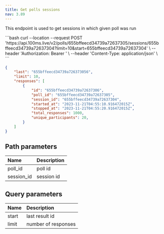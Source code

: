 ```yaml
---
title: Get polls sessions
nav: 3.89
---
```


This endpoint is used to get sessions in which given poll was run

<GetRequest title="https://api.100ms.live/v2/polls/<poll_id>/sessions" />

<Request id="req-0">
```bash
curl --location --request POST 'https://api.100ms.live/v2/polls/655bffeecd34739a72637305/sessions/655bffeecd34739a72637304?limit=10&start=655bffeecd34739a72637304' \
--header 'Authorization: Bearer <management_token>' \
--header 'Content-Type: application/json' \
```
</Request>

<ResponseBox id="res-0" status="200 OK">

```json
{
    "last": "655bffeecd34739a726373056",
    "limit": 10,
    "responses": [
        {
            "id": "655bffeecd34739a72637306",
            "poll_id": "655bffeecd34739a72637305",
            "session_id": "655bffeecd34739a72637304",
            "started_at": "2023-11-21T04:55:10.916472015Z",
            "stopped_at": "2023-11-21T04:55:20.916472015Z",
            "total_responses": 1000,
            "unique_participants": 20,
        }
    ]
}
```

</ResponseBox>



## Path parameters

| Name               | Description                                                                                   |
| :----------------- | :------- |
| poll_id <br/>         | poll id       |
| session_id <br/> | session id |

## Query parameters

| Name               | Description                                                                                   |
| :-----------------  | :------- |
| start <br/>         | last result id      |
| limit <br/>        | number of responses   |
